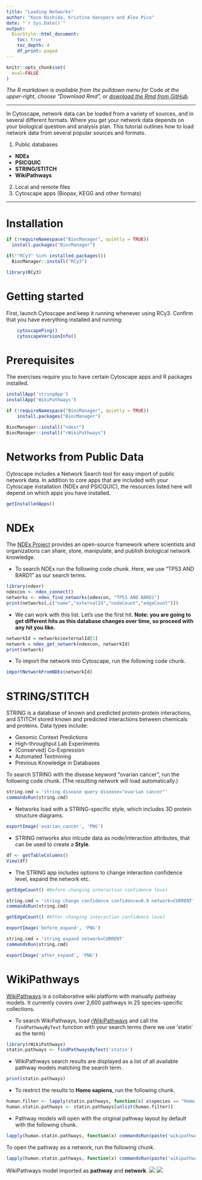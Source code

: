 ```yaml
---
title: "Loading Networks"
author: "Kozo Nishida, Kristina Hanspers and Alex Pico"
date: "`r Sys.Date()`"
output:
  BiocStyle::html_document:
    toc: true
    toc_depth: 4
    df_print: paged
---
```

```r
knitr::opts_chunk$set(
  eval=FALSE
)
```

*The R markdown is available from the pulldown menu for* Code *at the upper-right, choose "Download Rmd", or [download the Rmd from GitHub](https://raw.githubusercontent.com/nrnb/gsod2019_kozo_nishida/master/loading-networks.Rmd).*

<hr />

In Cytoscape, network data can be loaded from a variety of sources, and in several different formats. Where you get your network data depends on your biological question and analysis plan. This tutorial outlines how to load network data from several popular sources and formats.

1. Public databases
  - **NDEx**
  - **PSICQUIC**
  - **STRING/STITCH**
  - **WikiPathways**
2. Local and remote files
3. Cytoscape apps (Biopax, KEGG and other formats)

<hr />

# Installation
```r
if (!requireNamespace("BiocManager", quietly = TRUE))
  install.packages("BiocManager")

if(!"RCy3" %in% installed.packages())
  BiocManager::install("RCy3")

library(RCy3)
```

# Getting started
First, launch Cytoscape and keep it running whenever using RCy3. Confirm that you have everything installed and running:
```r
    cytoscapePing()
    cytoscapeVersionInfo()
```

# Prerequisites

The exercises require you to have certain Cytoscape apps and R packages installed.

```r
installApp('stringApp')
installApp('WikiPathways')

if (!requireNamespace("BiocManager", quietly = TRUE))
    install.packages("BiocManager")

BiocManager::install("ndexr")
BiocManager::install("rWikiPathways")
```

# Networks from Public Data

Cytoscape includes a Network Search tool for easy import of public network data.
In addition to core apps that are included with your Cytoscape installation (NDEx and PSICQUIC), the resources listed here will depend on which apps you have installed.

```r
getInstalledApps()
```

# NDEx

The [NDEx Project](http://www.ndexbio.org/) provides an open-source framework where scientists and organizations can share, store, manipulate, and publish biological network knowledge.

- To search NDEx run the following code chunk. Here, we use "TP53 AND BARD1" as our search terms.

```r
library(ndexr)
ndexcon <- ndex_connect()
networks <- ndex_find_networks(ndexcon, "TP53 AND BARD1")
print(networks[,c("name","externalId","nodeCount","edgeCount")])
```

- We can work with this list. Let’s use the first hit. **Note: you are going to get different hits as this database changes over time, so proceed with any hit you like.**

```r
networkId = networks$externalId[1]
network = ndex_get_network(ndexcon, networkId)
print(network)
```

- To import the network into Cytoscape, run the following code chunk.

```r
importNetworkFromNDEx(networkId)
```

# STRING/STITCH

STRING is a database of known and predicted protein-protein interactions, and STITCH stored known and predicted interactions between chemicals and proteins. Data types include:

- Genomic Context Predictions
- High-throughput Lab Experiments
- (Conserved) Co-Expression
- Automated Textmining
- Previous Knowledge in Databases

To search STRING with the disease keyword "ovarian cancer", run the following code chunk.
(The resulting network will load automatically.)

```r
string.cmd = 'string disease query disease="ovarian cancer"'
commandsRun(string.cmd)
```

- Networks load with a STRING-specific style, which includes 3D protein structure diagrams.

```r
exportImage('ovarian_cancer', 'PNG')
```

- STRING networks also inlcude data as node/interaction attributes, that can be used to create a **Style**.

```r
df <- getTableColumns()
View(df)
```

- The STRING app includes options to change interaction confidence level, expand the network etc.

```r
getEdgeCount() #Before changing interaction confidence level
```

```r
string.cmd = 'string change confidence confidence=0.9 network=CURRENT'
commandsRun(string.cmd)
```

```r
getEdgeCount() #After changing interaction confidence level
```

```r
exportImage('before_expand', 'PNG')
```

```r
string.cmd = 'string expand network=CURRENT'
commandsRun(string.cmd)
```

```r
exportImage('after_expand', 'PNG')
```

# WikiPathways

[WikiPathways](https://www.wikipathways.org/) is a collaborative wiki platform with manually pathway models. 
It currently covers over 2,600 pathways in 25 species-specific collections.

- To search WikiPathways, load [rWikiPathways](https://bioconductor.org/packages/release/bioc/html/rWikiPathways.html) and call the `findPathwayByText` function with your search terms (here we use 'statin' as the term)

```r
library(rWikiPathways)
statin.pathways <- findPathwaysByText('statin')
```

- WikiPathways search results are displayed as a list of all available pathway models matching the search term.

```r
print(statin.pathways)
```

- To restrict the results to **Homo sapiens**, run the following chunk.

```r
human.filter <- lapply(statin.pathways, function(x) x$species == "Homo sapiens")
human.statin.pathways <- statin.pathways[unlist(human.filter)]
```

- Pathway models will open with the original pathway layout by default with the following chunk.

```r
lapply(human.statin.pathways, function(x) commandsRun(paste('wikipathways import-as-pathway id=', x$id, sep = '')))
```

  To open the pathway as a network, run the following chunk.

```r
lapply(human.statin.pathways, function(x) commandsRun(paste('wikipathways import-as-network id=', x$id, sep = '')))
```

WikiPathways model imported as **pathway** and **network**.
![](https://cytoscape.org/cytoscape-tutorials/protocols/loading-networks/WP-pathway.png) ![](https://cytoscape.org/cytoscape-tutorials/protocols/loading-networks/WP-network.png)
